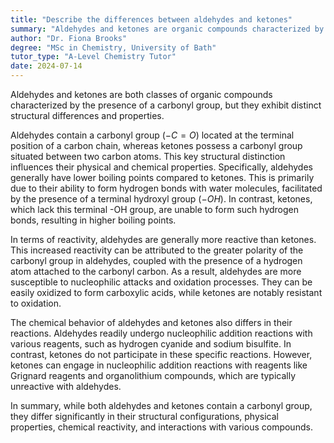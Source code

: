 ```yaml
---
title: "Describe the differences between aldehydes and ketones"
summary: "Aldehydes and ketones are organic compounds characterized by a carbonyl group, differing in structure and properties."
author: "Dr. Fiona Brooks"
degree: "MSc in Chemistry, University of Bath"
tutor_type: "A-Level Chemistry Tutor"
date: 2024-07-14
---
```


Aldehydes and ketones are both classes of organic compounds characterized by the presence of a carbonyl group, but they exhibit distinct structural differences and properties.

Aldehydes contain a carbonyl group ($-C=O$) located at the terminal position of a carbon chain, whereas ketones possess a carbonyl group situated between two carbon atoms. This key structural distinction influences their physical and chemical properties. Specifically, aldehydes generally have lower boiling points compared to ketones. This is primarily due to their ability to form hydrogen bonds with water molecules, facilitated by the presence of a terminal hydroxyl group ($-OH$). In contrast, ketones, which lack this terminal -OH group, are unable to form such hydrogen bonds, resulting in higher boiling points.

In terms of reactivity, aldehydes are generally more reactive than ketones. This increased reactivity can be attributed to the greater polarity of the carbonyl group in aldehydes, coupled with the presence of a hydrogen atom attached to the carbonyl carbon. As a result, aldehydes are more susceptible to nucleophilic attacks and oxidation processes. They can be easily oxidized to form carboxylic acids, while ketones are notably resistant to oxidation.

The chemical behavior of aldehydes and ketones also differs in their reactions. Aldehydes readily undergo nucleophilic addition reactions with various reagents, such as hydrogen cyanide and sodium bisulfite. In contrast, ketones do not participate in these specific reactions. However, ketones can engage in nucleophilic addition reactions with reagents like Grignard reagents and organolithium compounds, which are typically unreactive with aldehydes.

In summary, while both aldehydes and ketones contain a carbonyl group, they differ significantly in their structural configurations, physical properties, chemical reactivity, and interactions with various compounds.
    